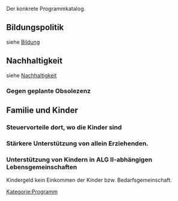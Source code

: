 Der konkrete Programmkatalog.

== Bildungspolitik ==
siehe [[Bildung]]

== Nachhaltigkeit ==
siehe [[Nachhaltigkeit]]


=== Gegen geplante Obsolezenz ===

== Familie und Kinder ==


=== Steuervorteile dort, wo die Kinder sind ===

=== Stärkere Unterstützung von allein Erziehenden. ===


=== Unterstützung von Kindern in ALG II-abhängigen Lebensgemeinschaften ===

Kindergeld kein Einkommen der Kinder bzw. Bedarfsgemeinschaft.




[[Kategorie:Programm]]